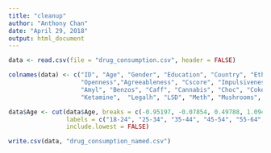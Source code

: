 ```yaml
---
title: "cleanup"
author: "Anthony Chan"
date: "April 29, 2018"
output: html_document
---
```

```r
data <- read.csv(file = "drug_consumption.csv", header = FALSE)
```

```r
colnames(data) <- c("ID", "Age", "Gender", "Education", "Country", "Ethnicity", "Neuroticism", "Extraversion",
                    "Openness","Agreeableness", "Cscore", "Impulsiveness", "Sensation Seeing", "Alcohol", "Amphet",
                    "Amyl", "Benzos", "Caff", "Cannabis", "Choc", "Coke", "Ecstasy", "Heroin",
                    "Ketamine",  "Legalh", "LSD", "Meth", "Mushrooms", "Nicotine", "Semer", "VSA")
```

```r
data$Age <- cut(data$Age, breaks = c(-0.95197, -0.07854, 0.49788, 1.09449, 1.82213, 2.59171), 
                labels = c("18-24", "25-34", "35-44", "45-54", "55-64", "65+"),
                include.lowest = FALSE)
```

```r
write.csv(data, "drug_consumption_named.csv")
```
